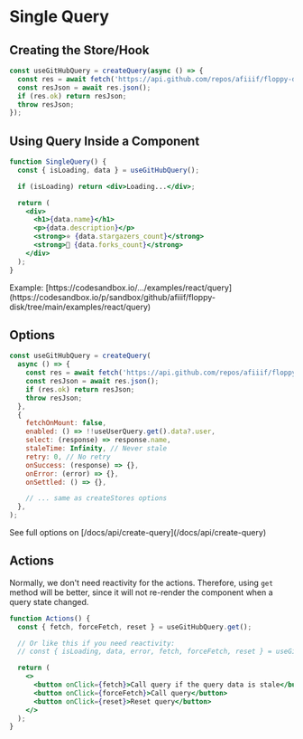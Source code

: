 
# Single Query

## Creating the Store/Hook

```jsx
const useGitHubQuery = createQuery(async () => {
  const res = await fetch('https://api.github.com/repos/afiiif/floppy-disk');
  const resJson = await res.json();
  if (res.ok) return resJson;
  throw resJson;
});
```

## Using Query Inside a Component

```jsx
function SingleQuery() {
  const { isLoading, data } = useGitHubQuery();

  if (isLoading) return <div>Loading...</div>;

  return (
    <div>
      <h1>{data.name}</h1>
      <p>{data.description}</p>
      <strong>⭐️ {data.stargazers_count}</strong>
      <strong>🍴 {data.forks_count}</strong>
    </div>
  );
}
```

<Callout type="info" emoji="ℹ️">
Example: [https://codesandbox.io/.../examples/react/query](https://codesandbox.io/p/sandbox/github/afiiif/floppy-disk/tree/main/examples/react/query)
</Callout>

## Options

```jsx
const useGitHubQuery = createQuery(
  async () => {
    const res = await fetch('https://api.github.com/repos/afiiif/floppy-disk');
    const resJson = await res.json();
    if (res.ok) return resJson;
    throw resJson;
  },
  {
    fetchOnMount: false,
    enabled: () => !!useUserQuery.get().data?.user,
    select: (response) => response.name,
    staleTime: Infinity, // Never stale
    retry: 0, // No retry
    onSuccess: (response) => {},
    onError: (error) => {},
    onSettled: () => {},

    // ... same as createStores options
  },
);
```

<Callout emoji="💡">
See full options on [/docs/api/create-query](/docs/api/create-query)
</Callout>

## Actions

Normally, we don't need reactivity for the actions.
Therefore, using `get` method will be better, since it will not re-render the component when a query state changed.

```jsx {2}
function Actions() {
  const { fetch, forceFetch, reset } = useGitHubQuery.get();

  // Or like this if you need reactivity:
  // const { isLoading, data, error, fetch, forceFetch, reset } = useGitHubQuery();

  return (
    <>
      <button onClick={fetch}>Call query if the query data is stale</button>
      <button onClick={forceFetch}>Call query</button>
      <button onClick={reset}>Reset query</button>
    </>
  );
}
```

